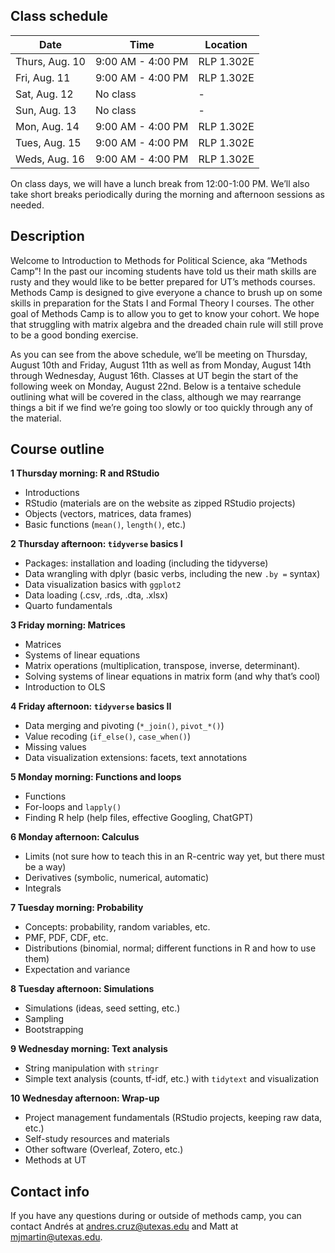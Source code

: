 ## Class schedule {.unnumbered}

| Date           | Time              | Location   |
|----------------|-------------------|------------|
| Thurs, Aug. 10 | 9:00 AM - 4:00 PM | RLP 1.302E |
| Fri, Aug. 11   | 9:00 AM - 4:00 PM | RLP 1.302E |
| Sat, Aug. 12   | No class          | -          |
| Sun, Aug. 13   | No class          | -          |
| Mon, Aug. 14   | 9:00 AM - 4:00 PM | RLP 1.302E |
| Tues, Aug. 15  | 9:00 AM - 4:00 PM | RLP 1.302E |
| Weds, Aug. 16  | 9:00 AM - 4:00 PM | RLP 1.302E |

On class days, we will have a lunch break from 12:00-1:00 PM. We'll also take short breaks periodically during the morning and afternoon sessions as needed. 

## Description {.unnumbered}

Welcome to Introduction to Methods for Political Science, aka “Methods Camp”! In the past our incoming students have told us their math skills are rusty and they would like to be better prepared for UT’s methods courses. Methods Camp is designed to give everyone a chance to brush up on some skills in preparation for the Stats I and Formal Theory I courses. The other goal of Methods Camp is to allow you to get to know your cohort. We hope that struggling with matrix algebra and the dreaded chain rule will still prove to be a good bonding exercise.

As you can see from the above schedule, we’ll be meeting on Thursday, August 10th and Friday, August 11th as well as from Monday, August 14th through Wednesday, August 16th. Classes at UT begin the start of the following week on Monday, August 22nd. Below is a tentaive schedule outlining what will be covered in the class, although we may rearrange things a bit if we find we’re going too slowly or too quickly through any of the material.

## Course outline {.unnumbered}

**1 Thursday morning: R and RStudio** 

- Introductions
- RStudio (materials are on the website as zipped RStudio projects)
- Objects (vectors, matrices, data frames)
- Basic functions (`mean()`, `length()`, etc.)

**2 Thursday afternoon: `tidyverse` basics I**

- Packages: installation and loading (including the tidyverse)
- Data wrangling with dplyr (basic verbs, including the new `.by =` syntax)
- Data visualization basics with `ggplot2`
- Data loading (.csv, .rds, .dta, .xlsx)
- Quarto fundamentals

**3 Friday morning: Matrices**

- Matrices
- Systems of linear equations
- Matrix operations (multiplication, transpose, inverse, determinant).
- Solving systems of linear equations in matrix form (and why that’s cool)
- Introduction to OLS

**4 Friday afternoon: `tidyverse` basics II**

- Data merging and pivoting (`*_join()`, `pivot_*()`)
- Value recoding (`if_else()`, `case_when()`)
- Missing values
- Data visualization extensions: facets, text annotations

**5 Monday morning: Functions and loops**

- Functions
- For-loops and `lapply()`
- Finding R help (help files, effective Googling, ChatGPT)

**6 Monday afternoon: Calculus**

- Limits (not sure how to teach this in an R-centric way yet, but there must be a way)
- Derivatives (symbolic, numerical, automatic)
- Integrals

**7 Tuesday morning: Probability**

- Concepts: probability, random variables, etc.
- PMF, PDF, CDF, etc.
- Distributions (binomial, normal; different functions in R and how to use them)
- Expectation and variance

**8 Tuesday afternoon: Simulations**

- Simulations (ideas, seed setting, etc.)
- Sampling
- Bootstrapping

**9 Wednesday morning: Text analysis**

- String manipulation with `stringr`
- Simple text analysis (counts, tf-idf, etc.) with `tidytext` and visualization

**10 Wednesday afternoon: Wrap-up**

- Project management fundamentals (RStudio projects, keeping raw data, etc.)
- Self-study resources and materials
- Other software (Overleaf, Zotero, etc.)
- Methods at UT

## Contact info {.unnumbered}

If you have any questions during or outside of methods camp, you can contact Andrés at [andres.cruz@utexas.edu](mailto:andres.cruz@utexas.edu) and Matt at [mjmartin@utexas.edu](mailto:mjmartin@utexas.edu). 

